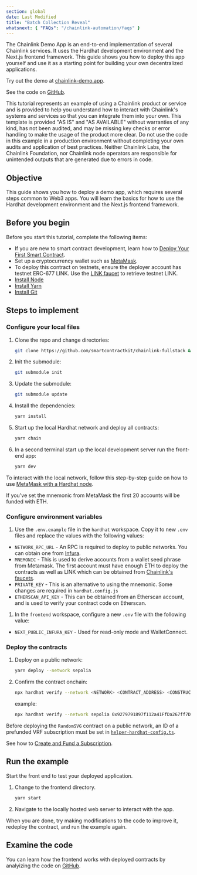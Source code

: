```yaml
---
section: global
date: Last Modified
title: "Batch Collection Reveal"
whatsnext: { "FAQs": "/chainlink-automation/faqs" }
---
```



The Chainlink Demo App is an end-to-end implementation of several Chainlink services. It uses the Hardhat development environment and the Next.js frontend framework. This guide shows you how to deploy this app yourself and use it as a starting point for building your own decentralized applications.

Try out the demo at [chainlink-demo.app](https://chainlink-demo.app).

See the code on [GitHub](https://github.com/smartcontractkit/chainlink-fullstack).

<Aside type="caution" title="Disclaimer">
  This tutorial represents an example of using a Chainlink product or service and is provided to help you understand how
  to interact with Chainlink's systems and services so that you can integrate them into your own. This template is
  provided "AS IS" and "AS AVAILABLE" without warranties of any kind, has not been audited, and may be missing key
  checks or error handling to make the usage of the product more clear. Do not use the code in this example in a
  production environment without completing your own audits and application of best practices. Neither Chainlink Labs,
  the Chainlink Foundation, nor Chainlink node operators are responsible for unintended outputs that are generated due
  to errors in code.
</Aside>

## Objective

This guide shows you how to deploy a demo app, which requires several steps common to Web3 apps. You will learn the basics for how to use the Hardhat development environment and the Next.js frontend framework.

## Before you begin

Before you start this tutorial, complete the following items:

- If you are new to smart contract development, learn how to [Deploy Your First Smart Contract](/getting-started/deploy-your-first-contract).
- Set up a cryptocurrency wallet such as [MetaMask](https://metamask.io/).
- To deploy this contract on testnets, ensure the deployer account has testnet ERC-677 LINK. Use the [LINK faucet](https://faucets.chain.link/) to retrieve testnet LINK.
- [Install Node](https://nodejs.org/en/download/)
- [Install Yarn](https://classic.yarnpkg.com/en/docs/install/#mac-stable)
- [Install Git](https://git-scm.com/downloads)

## Steps to implement

### Configure your local files

1. Clone the repo and change directories:

   ```bash
   git clone https://github.com/smartcontractkit/chainlink-fullstack && cd chainlink-fullstack
   ```

1. Init the submodule:

   ```bash
   git submodule init
   ```

1. Update the submodule:

   ```bash
   git submodule update
   ```

1. Install the dependencies:

   ```bash
   yarn install
   ```

1. Start up the local Hardhat network and deploy all contracts:

   ```bash
   yarn chain
   ```

1. In a second terminal start up the local development server run the front-end app:

   ```bash
   yarn dev
   ```

To interact with the local network, follow this step-by-step guide on how to use [MetaMask with a Hardhat node](https://support.chainstack.com/hc/en-us/articles/4408642503449-Using-MetaMask-with-a-Hardhat-node).

If you've set the mnemonic from MetaMask the first 20 accounts will be funded with ETH.

### Configure environment variables

1. Use the `.env.example` file in the `hardhat` workspace. Copy it to new `.env` files and replace the values with the following values:

- `NETWORK_RPC_URL` - An RPC is required to deploy to public networks. You can obtain one from [Infura](https://infura.io).
- `MNEMONIC` - This is used to derive accounts from a wallet seed phrase from Metamask. The first account must have enough ETH to deploy the contracts as well as LINK which can be obtained from [Chainlink's faucets](https://faucets.chain.link).
- `PRIVATE_KEY` - This is an alternative to using the mnemonic. Some changes are required in `hardhat.config.js`
- `ETHERSCAN_API_KEY` - This can be obtained from an Etherscan account, and is used to verify your contract code on Etherscan.

1. In the `frontend` workspace, configure a new `.env` file with the following value:

- `NEXT_PUBLIC_INFURA_KEY` - Used for read-only mode and WalletConnect.

### Deploy the contracts

1. Deploy on a public network:

   ```bash
   yarn deploy --network sepolia
   ```

1. Confirm the contract onchain:

   ```bash
   npx hardhat verify --network <NETWORK> <CONTRACT_ADDRESS> <CONSTRUCTOR_PARAMETERS>
   ```

   example:

   ```bash
   npx hardhat verify --network sepolia 0x9279791897f112a41FfDa267ff7DbBC46b96c296 "0x9326BFA02ADD2366b30bacB125260Af641031331"
   ```

Before deploying the `RandomSVG` contract on a public network, an ID of a prefunded VRF subscription must be set in [`helper-hardhat-config.ts`](/packages/hardhat/helper-hardhat-config.ts).

See how to [Create and Fund a Subscription](/vrf/v2/subscription/ui/).

## Run the example

Start the front end to test your deployed application.

1. Change to the frontend directory.

   ```bash
   yarn start
   ```

1. Navigate to the locally hosted web server to interact with the app.

When you are done, try making modifications to the code to improve it, redeploy the contract, and run the example again.

## Examine the code

You can learn how the frontend works with deployed contracts by analyizing the code on [GitHub](https://github.com/smartcontractkit/chainlink-fullstack).
